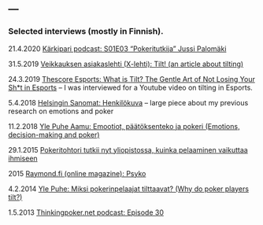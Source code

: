 ---
---

<link rel="stylesheet" href="styles.css" type="text/css">


### Selected interviews (mostly in Finnish).


21.4.2020 <a href="https://soundcloud.com/karkipari/s01e03-pokeritutkija-jussi-palomaki/s-dbGYIxhDrub?si=283ef08f21e4449f8768be594b75075c&utm_source=clipboard&utm_medium=text&utm_campaign=social_sharing" target="_blank">Kärkipari podcast: S01E03 "Pokeritutkija" Jussi Palomäki</a href>


31.5.2019 <a href="https://www.veikkaus.fi/fi/x/tilttaaminen-on-rahapelaajan-pahin-vihollinen" target="_blank">Veikkauksen asiakaslehti (X-lehti): Tilt! (an article about tilting)</a href>


24.3.2019 <a href="https://www.youtube.com/watch?v=OvaPVBFVUWQ" target="_blank">Thescore Esports: What is Tilt? The Gentle Art of Not Losing Your Sh*t in Esports</a href>  -- I was interviewed for a Youtube video on tilting in Esports.


5.4.2018 <a href="https://www.hs.fi/elama/art-2000005628823.html" target="_blank">Helsingin Sanomat: Henkilökuva</a href> -- large piece about my previous research on emotions and poker 


11.2.2018 <a href="https://areena.yle.fi/1-4421117" target="_blank">Yle Puhe Aamu: Emootiot, päätöksenteko ja pokeri (Emotions, decision-making and poker)</a href> 


29.1.2015 <a href="https://seura.fi/viihde/julkkikset/pokeritohtori-tutkii-nyt-yliopistossa-kuinka-pelaaminen-
vaikuttaa-ihmiseen/" target="_blank">Pokeritohtori tutkii nyt yliopistossa, kuinka pelaaminen vaikuttaa ihmiseen</a href> 


2015 <a href="https://www.raymond.fi/paajuttu/psyko/" target="_blank">Raymond.fi (online magazine): Psyko</a href> 


4.2.2014 <a href="https://areena.yle.fi/1-2163418" target="_blank">Yle Puhe: Miksi pokerinpelaajat tilttaavat? (Why do poker players tilt?)</a href> 


1.5.2013 <a href="http://www.thinkingpoker.net/2013/05/episode-30-jussi-palomaki/" target="_blank">Thinkingpoker.net podcast: Episode 30</a href> 





